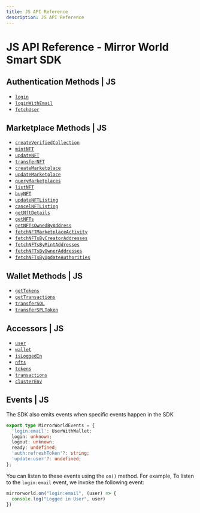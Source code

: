 ```yaml
---
title: JS API Reference
description: JS API Reference
---
```


# JS API Reference - Mirror World Smart SDK

## Authentication Methods | JS
- [`login`](/api-reference/js/authentication/login)
- [`loginWithEmail`](/api-reference/js/authentication/loginWithEmail)
- [`fetchUser`](/api-reference/js/authentication/fetchUser)

## Marketplace Methods | JS
- [`createVerifiedCollection`](/api-reference/js/marketplace/createVerifiedCollection)
- [`mintNFT`](/api-reference/js/marketplace/mintNFT)
- [`updateNFT`](/api-reference/js/marketplace/updateNFT)
- [`transferNFT`](/api-reference/js/marketplace/transferNFT)
- [`createMarketplace`](/api-reference/js/marketplace/createMarketplace)
- [`updateMarketplace`](/api-reference/js/marketplace/updateMarketplace)
- [`queryMarketplaces`](/api-reference/js/marketplace/queryMarketplaces)
- [`listNFT`](/api-reference/js/marketplace/listNFT)
- [`buyNFT`](/api-reference/js/marketplace/buyNFT)
- [`updateNFTListing`](/api-reference/js/marketplace/updateNFTListing)
- [`cancelNFTListing`](/api-reference/js/marketplace/cancelNFTListing)
- [`getNftDetails`](/api-reference/js/marketplace/getNftDetails)
- [`getNFTs`](/api-reference/js/marketplace/getNFTs)
- [`getNFTsOwnedByAddress`](/api-reference/js/marketplace/getNFTsOwnedByAddress)
- [`fetchNFTMarketplaceActivity`](/api-reference/js/marketplace/fetchNFTMarketplaceActivity)
- [`fetchNFTsByCreatorAddresses`](/api-reference/js/marketplace/fetchNFTsByCreatorAddresses)
- [`fetchNFTsByMintAddresses`](/api-reference/js/marketplace/fetchNFTsByMintAddresses)
- [`fetchNFTsByOwnerAddresses`](/api-reference/js/marketplace/fetchNFTsByOwnerAddresses)
- [`fetchNFTsByUpdateAuthorities`](/api-reference/js/marketplace/fetchNFTsByUpdateAuthorities)

## Wallet Methods | JS
- [`getTokens`](/api-reference/js/wallet/getTokens)
- [`getTransactions`](/api-reference/js/wallet/getTransactions)
- [`transferSOL`](/api-reference/js/wallet/transferSOL)
- [`transferSPLToken`](/api-reference/js/wallet/transferSPLToken)

## Accessors | JS
- [`user`](/api-reference/js/accessors/user)
- [`wallet`](/api-reference/js/accessors/wallet)
- [`isLoggedIn`](/api-reference/js/accessors/isLoggedIn)
- [`nfts`](/api-reference/js/accessors/nfts)
- [`tokens`](/api-reference/js/accessors/tokens)
- [`transactions`](/api-reference/js/accessors/transactions)
- [`clusterEnv`](/api-reference/js/accessors/clusterEnv)

## Events | JS
The SDK also emits events when specific events happen in the SDK

```ts
export type MirrorWorldEvents = {
  'login:email': UserWithWallet;
  login: unknown;
  logout: unknown;
  ready: undefined;
  'auth:refreshToken'?: string;
  'update:user'?: undefined;
};
```

You can listen to these events using the `on()` method. For example, To listen to the `login:email` event, we invoke the following event:
```ts
mirrorworld.on("login:email", (user) => {
  console.log("Logged in User", user)
})
```